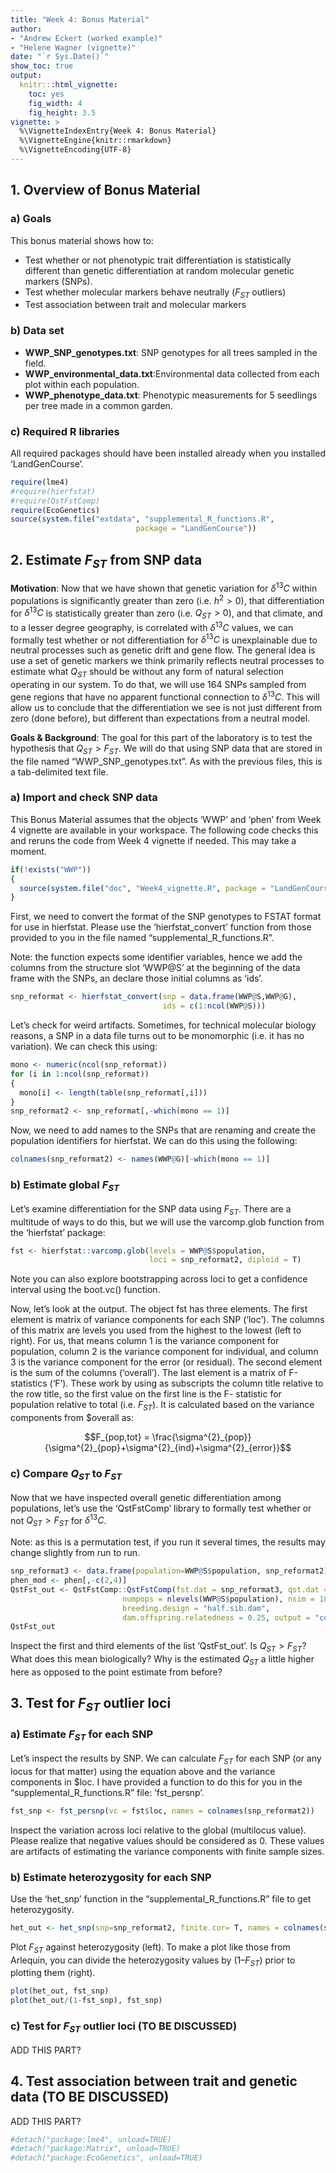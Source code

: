 ---
title: "Week 4: Bonus Material"
author: 
- "Andrew Eckert (worked example)"
- "Helene Wagner (vignette)"
date: "`r Sys.Date()`"
show_toc: true
output:
  knitr:::html_vignette:
    toc: yes
    fig_width: 4 
    fig_height: 3.5
vignette: >
  %\VignetteIndexEntry{Week 4: Bonus Material}
  %\VignetteEngine{knitr::rmarkdown}
  %\VignetteEncoding{UTF-8}
---

## 1. Overview of Bonus Material

### a) Goals 

This bonus material shows how to:

- Test whether or not phenotypic trait differentiation is statistically different than genetic differentiation at random molecular genetic markers (SNPs).
- Test whether molecular markers behave neutrally ($F_{ST}$ outliers)
- Test association between trait and molecular markers

### b) Data set 

- **WWP_SNP_genotypes.txt**: SNP genotypes for all trees sampled in the field.
- **WWP_environmental_data.txt**:Environmental data collected from each plot within each population.
- **WWP_phenotype_data.txt**: Phenotypic measurements for 5 seedlings per tree made in a common garden.

### c) Required R libraries

All required packages should have been installed already when you installed 'LandGenCourse'.

```{r message=FALSE, warning=TRUE}
require(lme4)
#require(hierfstat)
#require(QstFstComp)
require(EcoGenetics)
source(system.file("extdata", "supplemental_R_functions.R", 
                            package = "LandGenCourse"))

```

## 2. Estimate $F_{ST}$ from SNP data

**Motivation**: Now that we have shown that genetic variation for $δ^{13}C$ within populations is significantly greater than zero (i.e. $h^2 > 0$), that differentiation for $δ^{13}C$ is statistically greater than zero (i.e. $Q_{ST} > 0$), and that climate, and to a lesser degree geography, is correlated with $δ^{13}C$ values, we can formally test whether or not differentiation for $δ^{13}C$ is unexplainable due to neutral processes such as genetic drift and gene flow. The general idea is use a set of genetic markers we think primarily reflects neutral processes to estimate what $Q_{ST}$ should be without any form of natural selection operating in our system. To do that, we will use 164 SNPs sampled from gene regions that have no apparent functional connection to $δ^{13}C$. This will allow us to conclude that the differentiation we see is not just different from zero (done before), but different than expectations from a neutral model.

**Goals & Background**: The goal for this part of the laboratory is to test the hypothesis that $Q_{ST} > F_{ST}$. We will do that using SNP data that are stored in the file named "WWP_SNP_genotypes.txt". As with the previous files, this is a tab-delimited text file.

### a) Import and check SNP data 

This Bonus Material assumes that the objects 'WWP' and 'phen' from Week 4 vignette are available in your workspace. The following code checks this and reruns the code from Week 4 vignette if needed. This may take a moment.

```{r message=FALSE, warning=TRUE, include=FALSE}
if(!exists("WWP")) 
{
  source(system.file("doc", "Week4_vignette.R", package = "LandGenCourse"))
}
```

First, we need to convert the format of the SNP genotypes to FSTAT format for use in hierfstat. Please use the 'hierfstat_convert' function from those provided to you in the file named "supplemental_R_functions.R".

Note: the function expects some identifier variables, hence we add the columns from the structure slot 'WWP@S' at the beginning of the data frame with the SNPs, an declare those initial columns as 'ids'.

```{r}
snp_reformat <- hierfstat_convert(snp = data.frame(WWP@S,WWP@G), 
                                  ids = c(1:ncol(WWP@S)))
```

Let’s check for weird artifacts. Sometimes, for technical molecular biology reasons, a SNP in a data file turns out to be monomorphic (i.e. it has no variation). We can check this using:

```{r}
mono <- numeric(ncol(snp_reformat))
for (i in 1:ncol(snp_reformat)) 
{
  mono[i] <- length(table(snp_reformat[,i]))
}
snp_reformat2 <- snp_reformat[,-which(mono == 1)]
```

Now, we need to add names to the SNPs that are renaming and create the population identifiers for hierfstat. We can do this using the following:


```{r}
colnames(snp_reformat2) <- names(WWP@G)[-which(mono == 1)]
```

### b) Estimate global $F_{ST}$ 

Let’s examine differentiation for the SNP data using $F_{ST}$. There are a multitude of ways to do this, but we will use the varcomp.glob function from the 'hierfstat' package:

```{r}
fst <- hierfstat::varcomp.glob(levels = WWP@S$population, 
                               loci = snp_reformat2, diploid = T)
```

Note you can also explore bootstrapping across loci to get a confidence interval using the boot.vc() function.

Now, let’s look at the output. The object fst has three elements. The first element is matrix of variance components for each SNP ('loc'). The columns of this matrix are levels you used from the highest to the lowest (left to right). For us, that means column 1 is the variance component for population, column 2 is the variance component for individual, and column 3 is the variance component for the error (or residual). The second element is the sum of the columns ('overall'). The last element is a matrix of F-statistics ('F'). These work by using as subscripts the column title relative to the row title, so the first value on the first line is the F- statistic for population relative to total (i.e. $F_{ST}$). It is calculated based on the variance components from $overall as:

$$F_{pop,tot} = \frac{\sigma^{2}_{pop}}
{\sigma^{2}_{pop}+\sigma^{2}_{ind}+\sigma^{2}_{error}}$$

### c) Compare $Q_{ST}$ to $F_{ST}$

Now that we have inspected overall genetic differentiation among populations, let’s use the 'QstFstComp' library to formally test whether or not $Q_{ST} > F_{ST}$ for $δ^{13}C$.

Note: as this is a permutation test, if you run it several times, the results may change slightly from run to run. 

```{r}
snp_reformat3 <- data.frame(population=WWP@S$population, snp_reformat2)
phen_mod <- phen[,-c(2,4)]
QstFst_out <- QstFstComp::QstFstComp(fst.dat = snp_reformat3, qst.dat = phen_mod, 
                         numpops = nlevels(WWP@S$population), nsim = 10000, 
                         breeding.design = "half.sib.dam", 
                         dam.offspring.relatedness = 0.25, output = "concise_nowrite")
QstFst_out
```

Inspect the first and third elements of the list 'QstFst_out'. Is $Q_{ST} > F_{ST}$? What does this mean biologically? Why is the estimated $Q_{ST}$ a little higher here as opposed to the point estimate from before?

## 3. Test for $F_{ST}$ outlier loci

### a) Estimate $F_{ST}$ for each SNP

Let’s inspect the results by SNP. We can calculate $F_{ST}$ for each SNP (or any locus for that matter) using the equation above and the variance components in $loc. I have provided a function to do this for you in the "supplemental_R_functions.R" file: 'fst_persnp'.

```{r}
fst_snp <- fst_persnp(vc = fst$loc, names = colnames(snp_reformat2))
```

Inspect the variation across loci relative to the global (multilocus value). Please realize that negative values should be considered as 0. These values are artifacts of estimating the variance components with finite sample sizes. 

### b) Estimate heterozygosity for each SNP

Use the 'het_snp' function in the "supplemental_R_functions.R" file to get heterozygosity. 
```{r}
het_out <- het_snp(snp=snp_reformat2, finite.cor= T, names = colnames(snp_reformat2))
```

Plot $F_{ST}$ against heterozygosity (left). To make a plot like those from Arlequin, you can divide the heterozygosity values by $(1 – F_{ST})$ prior to plotting them (right).

```{r, fig.show='hold'}
plot(het_out, fst_snp)
plot(het_out/(1-fst_snp), fst_snp)
```

### c) Test for $F_{ST}$ outlier loci (TO BE DISCUSSED)

ADD THIS PART?

## 4. Test association between trait and genetic data (TO BE DISCUSSED)

ADD THIS PART?


```{r message=FALSE, warning=TRUE, include=FALSE}
#detach("package:lme4", unload=TRUE)
#detach("package:Matrix", unload=TRUE)
#detach("package:EcoGenetics", unload=TRUE)
```


